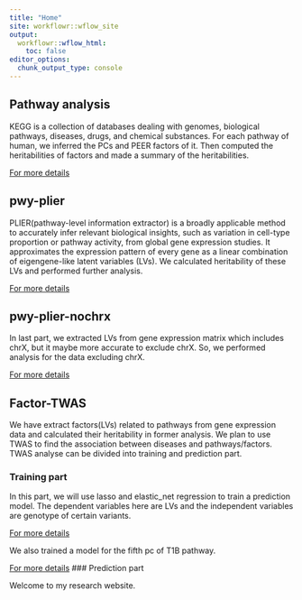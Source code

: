 ```yaml
---
title: "Home"
site: workflowr::wflow_site
output:
  workflowr::wflow_html:
    toc: false
editor_options:
  chunk_output_type: console
---
```


## Pathway analysis
KEGG is a collection of databases dealing with genomes, biological pathways, diseases, drugs, and chemical substances. For each pathway of human, we inferred the PCs and PEER factors of it. Then computed the heritabilities of factors and made a summary of the heritabilities.

[For more details](https://xsun1229.github.io/pathway_analysis/analy.html)

## pwy-plier
PLIER(pathway-level information extractor) is a broadly applicable method to accurately infer relevant biological insights, such as variation in cell-type proportion or pathway activity, from global gene expression studies. It approximates the expression pattern of every gene as a linear combination of eigengene-like latent variables (LVs). We calculated heritability of these LVs and performed further analysis.

[For more details](https://xsun1229.github.io/pathway_analysis/pwy_PLIER.html)

## pwy-plier-nochrx

In last part, we extracted LVs from gene expression matrix which includes chrX, but it maybe more accurate to exclude chrX. So, we performed analysis for the data excluding chrX.

[For more details](https://xsun1229.github.io/pathway_analysis/pwy-plier-nochrx.html)

## Factor-TWAS

We have extract factors(LVs) related to pathways from gene expression data and calculated their heritability in former analysis. We plan to use TWAS to find the association between diseases and pathways/factors. TWAS analyse can be divided into training and prediction part. 

### Training part

In this part, we will use lasso and elastic_net regression to train a prediction model. The dependent variables here are LVs and the independent variables are genotype of certain variants.

[For more details](https://xsun1229.github.io/pathway_analysis/train_model.html)

We also trained a model for the fifth pc of T1B pathway. 

[For more details](https://xsun1229.github.io/pathway_analysis/T1B.html)
### Prediction part


Welcome to my research website.
